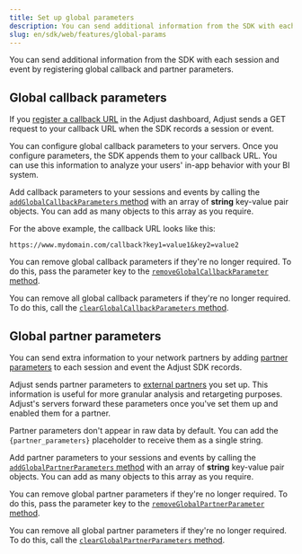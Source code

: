 ```yaml
---
title: Set up global parameters
description: You can send additional information from the SDK with each session and event by registering global callback and partner parameters.
slug: en/sdk/web/features/global-params
---
```



You can send additional information from the SDK with each session and event by registering global callback and partner parameters.

## Global callback parameters

If you [register a callback URL](https://help.adjust.com/en/article/set-up-callbacks
) in the Adjust dashboard, Adjust sends a GET request to your callback URL when the SDK records a session or event.

You can configure global callback parameters to your servers. Once you configure parameters, the SDK appends them to your callback URL. You can use this information to analyze your users' in-app behavior with your BI system.

Add callback parameters to your sessions and events by calling the [`addGlobalCallbackParameters` method](#web-addglobalcallbackparameters-invocation) with an array of **string** key-value pair objects. You can add as many objects to this array as you require.

<AddGlobalCallbackParameters />

For the above example, the callback URL looks like this:

```text "key1" "value1" "key2" "value2"
https://www.mydomain.com/callback?key1=value1&key2=value2
```

You can remove global callback parameters if they're no longer required. To do this, pass the parameter key to the [`removeGlobalCallbackParameter` method](#web-removeglobalcallbackparameter-invocation).

<RemoveGlobalCallbackParameter />

You can remove all global callback parameters if they're no longer required. To do this, call the [`clearGlobalCallbackParameters` method](#web-clearglobalcallbackparameters-invocation).

<ClearGlobalCallbackParameters />

## Global partner parameters

You can send extra information to your network partners by adding [partner parameters](https://help.adjust.com/en/article/advanced-event-setup#receive-custom-data-with-partner-parameters) to each session and event the Adjust SDK records.

Adjust sends partner parameters to [external partners](https://help.adjust.com/en/article/integrated-partners) you set up. This information is useful for more granular analysis and retargeting purposes. Adjust's servers forward these parameters once you've set them up and enabled them for a partner.

<Callout type="note">

Partner parameters don't appear in raw data by default. You can add the `{partner_parameters}` placeholder to receive them as a single string.

</Callout>

Add partner parameters to your sessions and events by calling the [`addGlobalPartnerParameters` method](#web-addglobalpartnerparameters-invocation) with an array of **string** key-value pair objects. You can add as many objects to this array as you require.

<AddGlobalPartnerParameters />

You can remove global partner parameters if they're no longer required. To do this, pass the parameter key to the [`removeGlobalPartnerParameter` method](#web-removeglobalpartnerparameter-invocation).

<RemoveGlobalPartnerParameter />

You can remove all global partner parameters if they're no longer required. To do this, call the [`clearGlobalPartnerParameters` method](#web-clearglobalpartnerparameters-invocation).

<ClearGlobalPartnerParameters />
